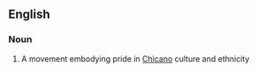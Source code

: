 ==English==

===Noun===
{{wikipedia}}
{{en-noun|-}}

# {{context|US|lang=en}} A movement embodying pride in [[Chicano]] culture and ethnicity